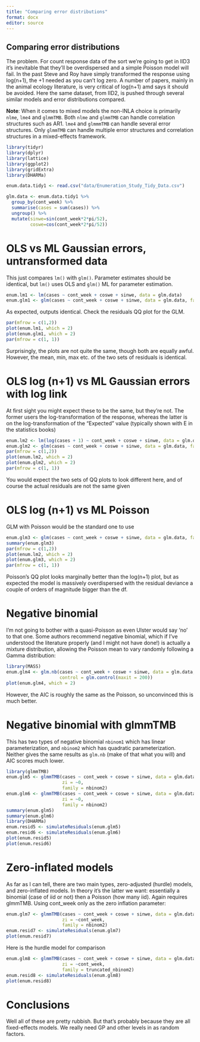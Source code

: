 ```yaml
---
title: "Comparing error distributions"
format: docx
editor: source
---
```


## Comparing error distributions

The problem. For count response data of the sort we're going to get in IID3 it's inevitable that they'll be overdispersed and a simple Poisson model will fail. In the past Steve and Roy have simply transformed the response using log(n+1), the +1 needed as you can't log zero. A number of papers, mainly in the animal ecology literature, is very critical of log(n+1) amd says it should be avoided. Here the same dataset, from IID2, is pushed through several similar models and error distributions compared.

**Note**: When it comes to mixed models the non-INLA choice is primarily `nlme`, `lme4` and `glmmTMB`. Both `nlme` and `glmmTMB` can handle correlation structures such as AR1. `lme4` and `glmmmTMB` can handle several error structures. Only `glmmTMB` can handle multiple error structures and correlation structures in a mixed-effects framework.

```r
library(tidyr)
library(dplyr)
library(lattice)
library(ggplot2)
library(gridExtra)
library(DHARMa)

enum.data.tidy1 <- read.csv("data/Enumeration_Study_Tidy_Data.csv")

glm.data <- enum.data.tidy1 %>%
  group_by(cont_week) %>%
  summarise(cases = sum(cases)) %>%
  ungroup() %>%
  mutate(sinwe=sin(cont_week*2*pi/52),
         coswe=cos(cont_week*2*pi/52))
``` 

# OLS vs ML Gaussian errors, untransformed data
This just compares `lm()` with `glm()`. Parameter estimates should be identical, but `lm()` uses OLS and `glm()` ML for parameter estimation.

```r
enum.lm1 <- lm(cases ~ cont_week + coswe + sinwe, data = glm.data)
enum.glm1 <- glm(cases ~ cont_week + coswe + sinwe, data = glm.data, family = "gaussian")
```

 As expected, outputs identical. Check the residuals QQ plot for the GLM.
 
```r
par(mfrow = c(1,2))
plot(enum.lm1, which = 2)
plot(enum.glm1, which = 2)
par(mfrow = c(1, 1))
```
 Surprisingly, the plots are not quite the same, though both are equally awful. However, the mean, min, max etc. of the two sets of residuals is identical.
 
# OLS log (n+1) vs ML Gaussian errors with log link
At first sight you might expect these to be the same, but they're not. The former users the log-transformation of the response, whereas the latter is on the log-transformation of the "Expected" value (typically shown with E in the statistics books)
 
```r
enum.lm2 <- lm(log(cases + 1) ~ cont_week + coswe + sinwe, data = glm.data)
enum.glm2 <- glm(cases ~ cont_week + coswe + sinwe, data = glm.data, family = gaussian(link = "log"))
par(mfrow = c(1,2))
plot(enum.lm2, which = 2)
plot(enum.glm2, which = 2)
par(mfrow = c(1, 1))
```
 You would expect the two sets of QQ plots to look different here, and of course the actual residuals are not the same given 

# OLS log (n+1) vs ML Poisson
GLM with Poisson would be the standard one to use

```r
enum.glm3 <- glm(cases ~ cont_week + coswe + sinwe, data = glm.data, family = poisson)
summary(enum.glm3)
par(mfrow = c(1,2))
plot(enum.lm2, which = 2)
plot(enum.glm3, which = 2)
par(mfrow = c(1, 1))

```
Poisson's QQ plot looks marginally better than the log(n+1) plot, but as expected the model is massively overdispersed with the residual deviance a couple of orders of magnitude bigger than the df.

# Negative binomial
I'm not going to bother with a quasi-Poisson as even Ulster would say 'no' to that one. Some authors recommend negative binomial, which if I've understood the literature properly (and I might not have done!) is actually a mixture distribution, allowing the Poisson mean to vary randomly following a Gamma distribution:

```r
library(MASS)
enum.glm4 <- glm.nb(cases ~ cont_week + coswe + sinwe, data = glm.data,
                    control = glm.control(maxit = 200))
plot(enum.glm4, which = 2)
```
However, the AIC is roughly the same as the Poisson, so unconvinced this is much better.

# Negative binomial with glmmTMB
This has two types of negative binomial `nbinom1` which has linear parameterization, 
and `nbinom2` which has quadratic parameterization. Neither gives the same results
as `glm.nb` (make of that what you will) and AIC scores much lower.

```r
library(glmmTMB)
enum.glm5 <- glmmTMB(cases ~ cont_week + coswe + sinwe, data = glm.data,
                     zi = ~0,
                     family = nbinom2)
enum.glm6 <- glmmTMB(cases ~ cont_week + coswe + sinwe, data = glm.data,
                     zi = ~0,
                     family = nbinom2)
summary(enum.glm5)
summary(enum.glm6)
library(DHARMa)
enum.resid5 <- simulateResiduals(enum.glm5)
enum.resid6 <- simulateResiduals(enum.glm6)
plot(enum.resid5)
plot(enum.resid6)
```



# Zero-inflated models
As far as I can tell, there are two main types, zero-adjusted (hurdle) models, and zero-inflated models. In theory it's the latter we want: essentially a binomial (case of iid or not) then a Poisson (how many iid). Again requires glmmTMB. Using 
cont_week only as the zero inflation parameter:

```r
enum.glm7 <- glmmTMB(cases ~ cont_week + coswe + sinwe, data = glm.data,
                     zi = ~cont_week,
                     family = nbinom2)
enum.resid7 <- simulateResiduals(enum.glm7)
plot(enum.resid7)
```

Here is the hurdle model for comparison

```r
enum.glm8 <- glmmTMB(cases ~ cont_week + coswe + sinwe, data = glm.data,
                     zi = ~cont_week,
                     family = truncated_nbinom2)
enum.resid8 <- simulateResiduals(enum.glm8)
plot(enum.resid8)

```

# Conclusions
Well all of these are pretty rubbish. But that's probably because they are all
fixed-effects models. We really need GP and other levels in as random factors.